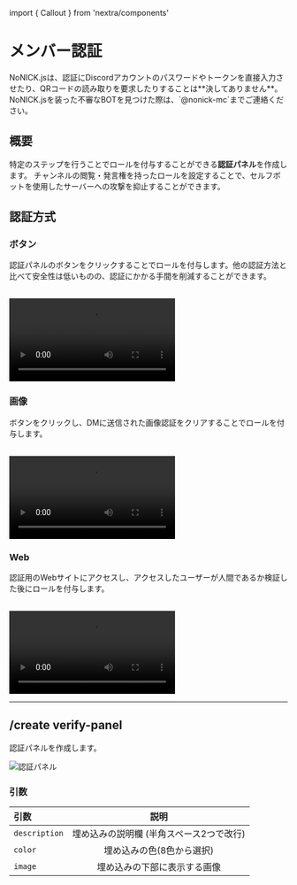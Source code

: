 ﻿import { Callout } from 'nextra/components'

# メンバー認証

<Callout type="error">
NoNICK.jsは、認証にDiscordアカウントのパスワードやトークンを直接入力させたり、QRコードの読み取りを要求したりすることは**決してありません**。
NoNICK.jsを装った不審なBOTを見つけた際は、`@nonick-mc`までご連絡ください。
</Callout>

## 概要
特定のステップを行うことでロールを付与することができる**認証パネル**を作成します。
チャンネルの閲覧・発言権を持ったロールを設定することで、セルフボットを使用したサーバーへの攻撃を抑止することができます。

## 認証方式
### ボタン
認証パネルのボタンをクリックすることでロールを付与します。他の認証方法と比べて安全性は低いものの、認証にかかる手間を削減することができます。

<br/>

<video controls>
  <source src="/docs/features/verification/button_verification.mp4" type="video/mp4"/>
</video>

<br/>

### 画像
ボタンをクリックし、DMに送信された画像認証をクリアすることでロールを付与します。

<br/>

<video controls>
  <source src="/docs/features/verification/image_verification.mp4" type="video/mp4"/>
</video>

### Web
認証用のWebサイトにアクセスし、アクセスしたユーザーが人間であるか検証した後にロールを付与します。

<br/>

<video controls>
  <source src="/docs/features/verification/web_verification.mp4" type="video/mp4"/>
</video>

---

## /create verify-panel
認証パネルを作成します。

![認証パネル](/docs/features/verification/1.png)

### 引数

引数                                         | 説明
:---                                         | :---:
`description`                                | 埋め込みの説明欄 (半角スペース2つで改行)
`color`                                      | 埋め込みの色(8色から選択)
`image`                                      | 埋め込みの下部に表示する画像
